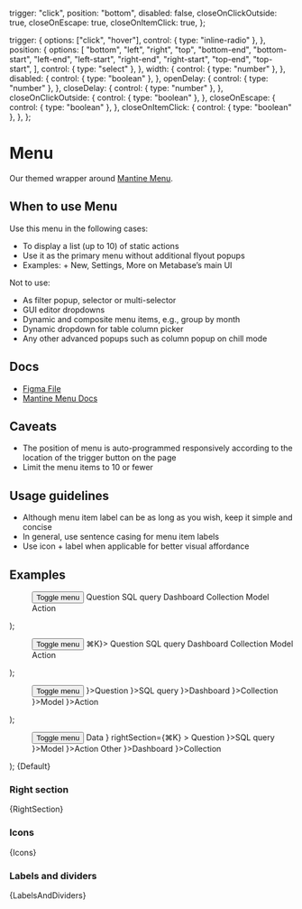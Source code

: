 
  trigger: "click",
  position: "bottom",
  disabled: false,
  closeOnClickOutside: true,
  closeOnEscape: true,
  closeOnItemClick: true,
};

  trigger: {
    options: ["click", "hover"],
    control: { type: "inline-radio" },
  },
  position: {
    options: [
      "bottom",
      "left",
      "right",
      "top",
      "bottom-end",
      "bottom-start",
      "left-end",
      "left-start",
      "right-end",
      "right-start",
      "top-end",
      "top-start",
    ],
    control: { type: "select" },
  },
  width: {
    control: { type: "number" },
  },
  disabled: {
    control: { type: "boolean" },
  },
  openDelay: {
    control: { type: "number" },
  },
  closeDelay: {
    control: { type: "number" },
  },
  closeOnClickOutside: {
    control: { type: "boolean" },
  },
  closeOnEscape: {
    control: { type: "boolean" },
  },
  closeOnItemClick: {
    control: { type: "boolean" },
  },
};

<Meta title="Overlays/Menu" component={Menu} args={args} argTypes={argTypes} />

# Menu

Our themed wrapper around [Mantine Menu](https://mantine.dev/core/menu/).

## When to use Menu

Use this menu in the following cases:

- To display a list (up to 10) of static actions
- Use it as the primary menu without additional flyout popups
- Examples: + New, Settings, More on Metabase’s main UI

Not to use:

- As filter popup, selector or multi-selector
- GUI editor dropdowns
- Dynamic and composite menu items, e.g., group by month
- Dynamic dropdown for table column picker
- Any other advanced popups such as column popup on chill mode

## Docs

- [Figma File](https://www.figma.com/file/MZhwfwmOaa8HeCBBUCeq7R/Menu?type=design&node-id=1-96&mode=design&t=vj3dPYMbYVYVuKBy-0)
- [Mantine Menu Docs](https://mantine.dev/core/menu/)

## Caveats

- The position of menu is auto-programmed responsively according to the location of the trigger button on the page
- Limit the menu items to 10 or fewer

## Usage guidelines

- Although menu item label can be as long as you wish, keep it simple and concise
- In general, use sentence casing for menu item labels
- Use icon + label when applicable for better visual affordance

## Examples

  <Flex justify="center">
    <Menu {...args}>
      <Menu.Target>
        <Button>Toggle menu</Button>
      </Menu.Target>
      <Menu.Dropdown>
        <Menu.Item>Question</Menu.Item>
        <Menu.Item>SQL query</Menu.Item>
        <Menu.Item>Dashboard</Menu.Item>
        <Menu.Item>Collection</Menu.Item>
        <Menu.Item>Model</Menu.Item>
        <Menu.Item>Action</Menu.Item>
      </Menu.Dropdown>
    </Menu>
  </Flex>
);

  <Flex justify="center">
    <Menu {...args}>
      <Menu.Target>
        <Button>Toggle menu</Button>
      </Menu.Target>
      <Menu.Dropdown>
        <Menu.Item rightSection={<Text color="inherit">⌘K</Text>}>
          Question
        </Menu.Item>
        <Menu.Item>SQL query</Menu.Item>
        <Menu.Item>Dashboard</Menu.Item>
        <Menu.Item>Collection</Menu.Item>
        <Menu.Item>Model</Menu.Item>
        <Menu.Item>Action</Menu.Item>
      </Menu.Dropdown>
    </Menu>
  </Flex>
);

  <Flex justify="center">
    <Menu {...args}>
      <Menu.Target>
        <Button>Toggle menu</Button>
      </Menu.Target>
      <Menu.Dropdown>
        <Menu.Item icon={<Icon name="insight" />}>Question</Menu.Item>
        <Menu.Item icon={<Icon name="sql" />}>SQL query</Menu.Item>
        <Menu.Item icon={<Icon name="dashboard" />}>Dashboard</Menu.Item>
        <Menu.Item icon={<Icon name="folder" />}>Collection</Menu.Item>
        <Menu.Item icon={<Icon name="model" />}>Model</Menu.Item>
        <Menu.Item icon={<Icon name="bolt" />}>Action</Menu.Item>
      </Menu.Dropdown>
    </Menu>
  </Flex>
);

  <Flex justify="center">
    <Menu {...args}>
      <Menu.Target>
        <Button>Toggle menu</Button>
      </Menu.Target>
      <Menu.Dropdown>
        <Menu.Label>Data</Menu.Label>
        <Menu.Item
          icon={<Icon name="insight" />}
          rightSection={<Text color="inherit">⌘K</Text>}
        >
          Question
        </Menu.Item>
        <Menu.Item icon={<Icon name="sql" />}>SQL query</Menu.Item>
        <Menu.Item icon={<Icon name="model" />}>Model</Menu.Item>
        <Menu.Item icon={<Icon name="bolt" />}>Action</Menu.Item>
        <Menu.Divider />
        <Menu.Label>Other</Menu.Label>
        <Menu.Item icon={<Icon name="dashboard" />}>Dashboard</Menu.Item>
        <Menu.Item icon={<Icon name="folder" />}>Collection</Menu.Item>
      </Menu.Dropdown>
    </Menu>
  </Flex>
);


<Canvas>
  <Story name="Default">{Default}</Story>
</Canvas>

### Right section


<Canvas>
  <Story name="Right section">{RightSection}</Story>
</Canvas>

### Icons


<Canvas>
  <Story name="Icons">{Icons}</Story>
</Canvas>

### Labels and dividers


<Canvas>
  <Story name="Labels and dividers">{LabelsAndDividers}</Story>
</Canvas>
